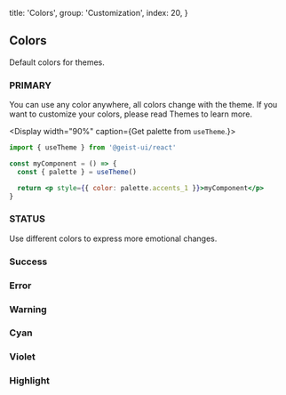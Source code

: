 
  title: 'Colors',
  group: 'Customization',
  index: 20,
}

## Colors

Default colors for themes.

<Spacer h={2} />

### PRIMARY

You can use any color anywhere, all colors change with the theme.
If you want to customize your colors, please read <NextLink href="/en-us/guide/themes"><Link color>Themes</Link></NextLink> to learn more.

<Display width="90%" caption={<span>Get palette from <Code>useTheme</Code>.</span>}>

```jsx
import { useTheme } from '@geist-ui/react'

const myComponent = () => {
  const { palette } = useTheme()

  return <p style={{ color: palette.accents_1 }}>myComponent</p>
}
```

</Display>
<Spacer h={1} />
<Colors type="normal" />
<Spacer h={3} />

### STATUS

Use different colors to express more emotional changes.

### Success

<Spacer h={0.75} />
<Colors type="success" />
<Spacer h={3} />

### Error

<Spacer h={0.75} />
<Colors type="error" />
<Spacer h={3} />

### Warning

<Spacer h={0.75} />
<Colors type="warning" />
<Spacer h={3} />

### Cyan

<Spacer h={0.75} />
<Colors type="cyan" />
<Spacer h={3} />

### Violet

<Spacer h={0.75} />
<Colors type="violet" />
<Spacer h={3} />

### Highlight

<Spacer h={0.75} />
<Colors type="highlight" />
<Spacer h={3} />

